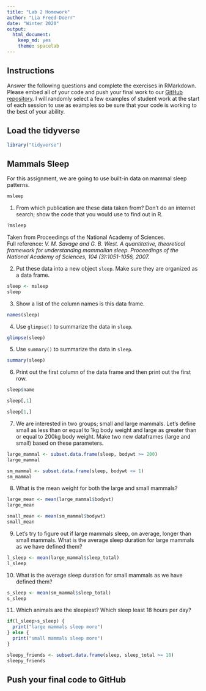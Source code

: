 ```yaml
---
title: "Lab 2 Homework"
author: "Lia Freed-Doerr"
date: "Winter 2020"
output:
  html_document: 
    keep_md: yes
    theme: spacelab
---
```


## Instructions
Answer the following questions and complete the exercises in RMarkdown. Please embed all of your code and push your final work to our [GitHub repository](https://github.com/FRS417-DataScienceBiologists). I will randomly select a few examples of student work at the start of each session to use as examples so be sure that your code is working to the best of your ability.

## Load the tidyverse
```r
library("tidyverse")
```

## Mammals Sleep
For this assignment, we are going to use built-in data on mammal sleep patterns.  
```r
msleep
```

1. From which publication are these data taken from? Don't do an internet search; show the code that you would use to find out in R.
```r
?msleep
```
Taken from Proceedings of the National Academy of Sciences.  
Full reference: _V. M. Savage and G. B. West. A quantitative, theoretical framework for understanding mammalian sleep. Proceedings of the National Academy of Sciences, 104 (3):1051-1056, 2007._

2. Put these data into a new object `sleep`. Make sure they are organized as a data frame.  
```r
sleep <- msleep
sleep
```

3. Show a list of the column names is this data frame.
```r
names(sleep)
```

4. Use `glimpse()` to summarize the data in `sleep`.
```r
glimpse(sleep)
```

5. Use `summary()` to summarize the data in `sleep`.
```r
summary(sleep)
```

6. Print out the first column of the data frame and then print out the first row.
```r
sleep$name
```
```r
sleep[,1]
```

```r
sleep[1,]
```

7. We are interested in two groups; small and large mammals. Let's define small as less than or equal to 1kg body weight and large as greater than or equal to 200kg body weight. Make two new dataframes (large and small) based on these parameters.  
```r
large_mammal <- subset.data.frame(sleep, bodywt >= 200)
large_mammal
```

```r
sm_mammal <- subset.data.frame(sleep, bodywt <= 1)
sm_mammal
```

8. What is the mean weight for both the large and small mammals?
```r
large_mean <- mean(large_mammal$bodywt)
large_mean
```

```r
small_mean <- mean(sm_mammal$bodywt)
small_mean
```

9. Let's try to figure out if large mammals sleep, on average, longer than small mammals. What is the average sleep duration for large mammals as we have defined them?
```r
l_sleep <- mean(large_mammal$sleep_total)
l_sleep
```

10. What is the average sleep duration for small mammals as we have defined them?
```r
s_sleep <- mean(sm_mammal$sleep_total)
s_sleep
```

11. Which animals are the sleepiest? Which sleep least 18 hours per day?  
```r
if(l_sleep>s_sleep) {  
  print("large mammals sleep more") 
} else {
  print("small mammals sleep more") 
}
```

```r
sleepy_friends <- subset.data.frame(sleep, sleep_total >= 18)
sleepy_friends
```

## Push your final code to GitHub